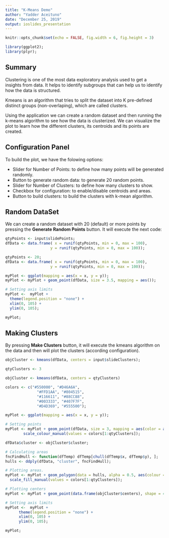 ```yaml
---
title: "K-Means Demo"
author: "Yadder Aceituno"
date: "December 25, 2019"
output: ioslides_presentation
---
```


```r
knitr::opts_chunk$set(echo = FALSE, fig.width = 6, fig.height = 3)

library(ggplot2);
library(plyr);
```

## Summary

Clustering is one of the most data exploratory analysis used to get a insights from data. It helps to identify subgroups that can help us to identify how the data is structured.

Kmeans is an algorithm that tries to split the dataset into K pre-defined distinct groups (non-overlaping), which are called clusters.

Using the application we can create a random dataset and then running the k-means algorithm to see how the data is clusterized. We can visualize the plot to learn how the different clusters, its centroids and its points are created.

## Configuration Panel

To build the plot, we have the folowing options:

- Slider for Number of Points: to define how many points will be generated randomly.
- Button to generate random data: to generate 20 random points.
- Slider for Number of Clusters: to define how many clusters to show.
- Checkbox for configuration: to enable/disable centroids and areas.
- Button to build clusters: to build the clusters with k-mean algorithm.

## Random DataSet

We can create a random dataset with 20 (default) or more points by pressing the **Generate Random Points** button. It will execute the next code:

```r
qtyPoints <- input$slidePoints;
dfData <- data.frame( x = runif(qtyPoints, min = 0, max = 100), 
                    y = runif(qtyPoints, min = 0, max = 100));
```

```r
qtyPoints <- 20;
dfData <- data.frame( x = runif(qtyPoints, min = 0, max = 100), 
                    y = runif(qtyPoints, min = 0, max = 100));

myPlot <- ggplot(mapping = aes(x = x, y = y));
myPlot <- myPlot + geom_point(dfData, size = 3.5, mapping = aes());

# Setting axis limits
myPlot <-  myPlot +
  theme(legend.position = "none") +
  xlim(0, 105) +
  ylim(0, 105);

myPlot;
```

## Making Clusters

By pressing **Make Clusters** button, it will execute the kmeans algorithm on the data and then will plot the clusters (according configuration).

```r
objCluster <- kmeans(dfData, centers = input$slideClusters);
```

```r
qtyClusters <- 3

objCluster <- kmeans(dfData, centers = qtyClusters)

colors <- c("#550000", "#D46A6A",
              "#FFD1AA", "#804515",
              "#116611", "#88CC88",
              "#003333", "#407F7F",
              "#D4D369", "#555500");

myPlot <- ggplot(mapping = aes(x = x, y = y));

# Setting points
myPlot <- myPlot + geom_point(dfData, size = 3, mapping = aes(color = as.factor(objCluster$cluster))) +
        scale_colour_manual(values = colors[1:qtyClusters]);

dfData$cluster <- objCluster$cluster;

# Calculating areas
fncFindHull <- function(dfTemp) dfTemp[chull(dfTemp$x, dfTemp$y), ];
hulls <- ddply(dfData, "cluster", fncFindHull);

# Plotting areas.
myPlot <- myPlot + geom_polygon(data = hulls, alpha = 0.5, aes(colour = as.factor(cluster), fill = as.factor(cluster))) + 
  scale_fill_manual(values = colors[1:qtyClusters]);

# Plotting centers
myPlot <- myPlot + geom_point(data.frame(objCluster$centers), shape = 4, size = 3.5, mapping = aes());

# Setting axis limits
myPlot <-  myPlot +
      theme(legend.position = "none") +
      xlim(0, 105) +
      ylim(0, 105);

myPlot;

```

